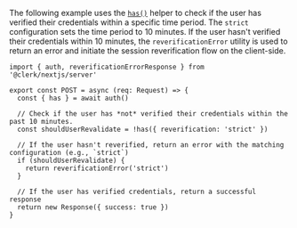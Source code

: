 The following example uses the [`has()`](/docs/references/nextjs/auth#has) helper to check if the user has verified their credentials within a specific time period. The `strict` configuration sets the time period to 10 minutes. If the user hasn't verified their credentials within 10 minutes, the `reverificationError` utility is used to return an error and initiate the session reverification flow on the client-side.

```tsx {{ filename: 'app/api/reverification-example/route.ts' }}
import { auth, reverificationErrorResponse } from '@clerk/nextjs/server'

export const POST = async (req: Request) => {
  const { has } = await auth()

  // Check if the user has *not* verified their credentials within the past 10 minutes.
  const shouldUserRevalidate = !has({ reverification: 'strict' })

  // If the user hasn't reverified, return an error with the matching configuration (e.g., `strict`)
  if (shouldUserRevalidate) {
    return reverificationError('strict')
  }

  // If the user has verified credentials, return a successful response
  return new Response({ success: true })
}
```
